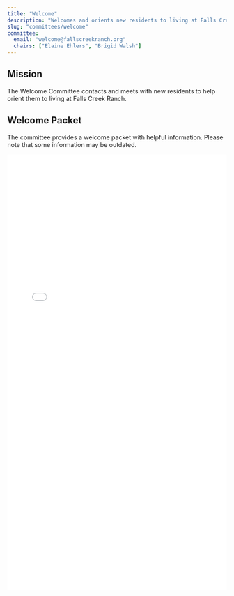 ```yaml
---
title: "Welcome"
description: "Welcomes and orients new residents to living at Falls Creek Ranch."
slug: "committees/welcome"
committee:
  email: "welcome@fallscreekranch.org"
  chairs: ["Elaine Ehlers", "Brigid Walsh"]
---
```



<CommitteeMembers frontmatter={frontmatter} />

## Mission

The Welcome Committee contacts and meets with new residents to help orient them to living at Falls Creek Ranch.

## Welcome Packet

The committee provides a welcome packet with helpful information. Please note that some information may be outdated.

<embed src="/uploads/documents/fcr_welcome_packet_20241023.pdf#navpanes=0" type="application/pdf" width="100%" height="1000px"/>


<FileHistory file="src/content/docs/committees/welcome.mdx" />